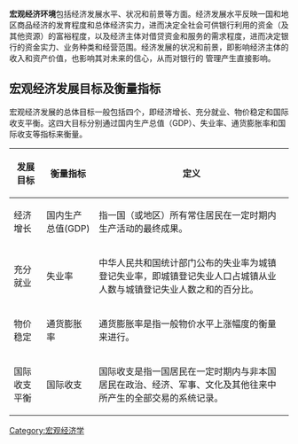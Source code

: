 {{NoteTA
|1=zh:水準; zh-tw:水準; zh-cn:水平; zh-hk:水平
}}
{{unreferenced|time=2012-02-24T06:35:25+00:00}}
'''宏观经济环境'''包括经济发展水平、状况和前景等方面。经济发展水平反映一国和地区商品经济的发育程度和总体经济实力，进而决定全社会可供银行利用的资金（及其他资源）的富裕程度，以及经济主体对借贷资金和服务的需求程度，进而决定银行的资金实力、业务种类和经营范围。经济发展的状况和前景，即影响经济主体的收入和资产价值，也影响其对未来的信心，从而对银行的 管理产生直接影响。
== 宏观经济发展目标及衡量指标 ==
宏观经济发展的总体目标一般包括四个，即经济增长、充分就业、物价稳定和国际收支平衡。这四大目标分别通过国内生产总值（GDP）、失业率、通货膨胀率和国际收支等指标来衡量。
{| class="wikitable"
|-
! 发展目标 !! 衡量指标 !! 定义
|-
| 经济增长 || 国内生产总值(GDP) || 指一国（或地区）所有常住居民在一定时期内生产活动的最终成果。
|-
| 充分就业 || 失业率 || 中华人民共和国统计部门公布的失业率为城镇登记失业率，即城镇登记失业人口占城镇从业人数与城镇登记失业人数之和的百分比。
|-
| 物价稳定 || 通货膨胀率 || 通货膨胀率是指一般物价水平上涨幅度的衡量来进行。
|-
| 国际收支平衡 || 国际收支 || 国际收支是指一国居民在一定时期内与非本国居民在政治、经济、军事、文化及其他往来中所产生的全部交易的系统记录。
|}

[[Category:宏观经济学|Category:宏观经济学]]